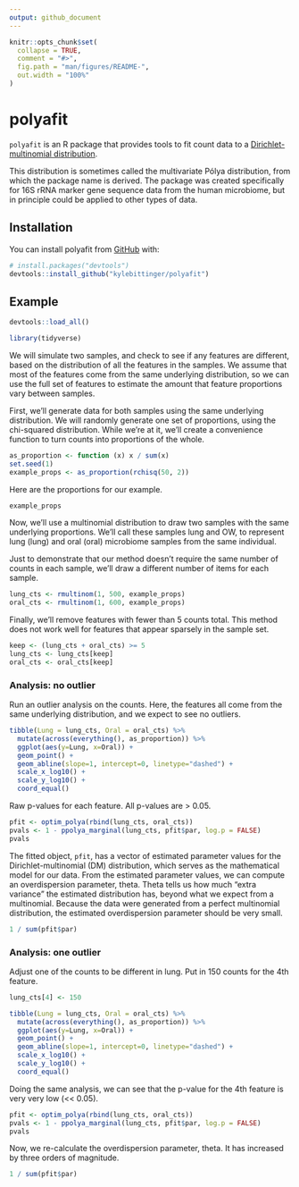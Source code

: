 ```yaml
---
output: github_document
---
```


<!-- README.md is generated from README.Rmd. Please edit that file -->

```r
knitr::opts_chunk$set(
  collapse = TRUE,
  comment = "#>",
  fig.path = "man/figures/README-",
  out.width = "100%"
)
```

# polyafit

<!-- badges: start -->
<!-- badges: end -->


`polyafit` is an R package that provides tools to fit count data to a
[Dirichlet-multinomial distribution](https://en.wikipedia.org/wiki/Dirichlet-multinomial_distribution).

This distribution is sometimes called the multivariate Pólya distribution, from
which the package name is derived. The package was created specifically for
16S rRNA marker gene sequence data from the human microbiome, but in principle
could be applied to other types of data.

## Installation

You can install polyafit from [GitHub](https://github.com/) with:

``` r
# install.packages("devtools")
devtools::install_github("kylebittinger/polyafit")
```

## Example

```r
devtools::load_all()
```

```r
library(tidyverse)
```

We will simulate two samples, and check to see if any features are
different, based on the distribution of all the features in the samples.  We
assume that most of the features come from the same underlying distribution, so
we can use the full set of features to estimate the amount that feature
proportions vary between samples.

First, we'll generate data for both samples using the same underlying
distribution.  We will randomly generate one set of proportions, using the
chi-squared distribution.  While we're at it, we'll create a convenience
function to turn counts into proportions of the whole.

```r
as_proportion <- function (x) x / sum(x)
set.seed(1)
example_props <- as_proportion(rchisq(50, 2))
```

Here are the proportions for our example.

```r
example_props
```

Now, we'll use a multinomial distribution to draw two samples with the same
underlying proportions.  We'll call these samples lung and OW, to represent
lung (lung) and oral (oral) microbiome samples from the same individual.

Just to demonstrate that our method doesn't require the same number of counts
in each sample, we'll draw a different number of items for each sample.

```r
lung_cts <- rmultinom(1, 500, example_props)
oral_cts <- rmultinom(1, 600, example_props)
```

Finally, we'll remove features with fewer than 5 counts total.  This method does
not work well for features that appear sparsely in the sample set.

```r
keep <- (lung_cts + oral_cts) >= 5
lung_cts <- lung_cts[keep]
oral_cts <- oral_cts[keep]
```

### Analysis: no outlier

Run an outlier analysis on the counts.  Here, the features all come from the
same underlying distribution, and we expect to see no outliers.

```r
tibble(Lung = lung_cts, Oral = oral_cts) %>%
  mutate(across(everything(), as_proportion)) %>%
  ggplot(aes(y=Lung, x=Oral)) +
  geom_point() +
  geom_abline(slope=1, intercept=0, linetype="dashed") +
  scale_x_log10() +
  scale_y_log10() +
  coord_equal()
```

Raw p-values for each feature.  All p-values are > 0.05.

```r
pfit <- optim_polya(rbind(lung_cts, oral_cts))
pvals <- 1 - ppolya_marginal(lung_cts, pfit$par, log.p = FALSE)
pvals
```

The fitted object, `pfit`, has a vector of estimated parameter values for the
Dirichlet-multinomial (DM) distribution, which serves as the mathematical model
for our data. From the estimated parameter values, we can compute an
overdispersion parameter, theta. Theta tells us how much "extra variance" the
estimated distribution has, beyond what we expect from a multinomial. Because
the data were generated from a perfect multinomial distribution, the estimated
overdispersion parameter should be very small. 

```r
1 / sum(pfit$par)
```

### Analysis: one outlier

Adjust one of the counts to be different in lung. Put in 150 counts for the 4th
feature.

```r
lung_cts[4] <- 150
```

```r
tibble(Lung = lung_cts, Oral = oral_cts) %>%
  mutate(across(everything(), as_proportion)) %>%
  ggplot(aes(y=Lung, x=Oral)) +
  geom_point() +
  geom_abline(slope=1, intercept=0, linetype="dashed") +
  scale_x_log10() +
  scale_y_log10() +
  coord_equal()
```

Doing the same analysis, we can see that the p-value for the 4th feature is
very very low (<< 0.05).

```r
pfit <- optim_polya(rbind(lung_cts, oral_cts))
pvals <- 1 - ppolya_marginal(lung_cts, pfit$par, log.p = FALSE)
pvals
```

Now, we re-calculate the overdispersion parameter, theta. It has increased by
three orders of magnitude.

```r
1 / sum(pfit$par)
```


